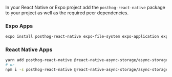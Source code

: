 In your React Native or Expo project add the `posthog-react-native` package to your project as well as the required peer dependencies.


### Expo Apps

```sh
expo install posthog-react-native expo-file-system expo-application expo-device expo-localization
```

### React Native Apps

```sh
yarn add posthog-react-native @react-native-async-storage/async-storage react-native-device-info
# or
npm i -s posthog-react-native @react-native-async-storage/async-storage react-native-device-info
```
